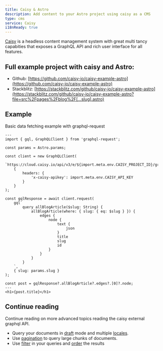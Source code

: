 ```yaml
---
title: Caisy & Astro
description: Add content to your Astro project using caisy as a CMS
type: cms
service: Caisy
i18nReady: true
---
```

[Caisy](https://caisy.io/) is a headless content management system with great multi tancy capabities that exposes a GraphQL API and rich user interface for all features.

## Full example project with caisy and Astro:
*   Github: [https://github.com/caisy-io/caisy-example-astro](https://github.com/caisy-io/caisy-example-astro)
*   Stackblitz: [https://stackblitz.com/github/caisy-io/caisy-example-astro](https://stackblitz.com/github/caisy-io/caisy-example-astro?file=src%2Fpages%2Fblog%2F[...slug].astro)
    
## Example
Basic data fetching example with graphql-request

```astro title="src/pages/blog/[...slug].astro"
---
import { gql, GraphQLClient } from 'graphql-request';

const params = Astro.params;

const client = new GraphQLClient(
	`https://cloud.caisy.io/api/v3/e/${import.meta.env.CAISY_PROJECT_ID}/graphql`,
	{
		headers: {
			'x-caisy-apikey': import.meta.env.CAISY_API_KEY
		}
	}
);

const gqlResponse = await client.request(
	gql`
		query allBlogArticle($slug: String) {
			allBlogArticle(where: { slug: { eq: $slug } }) {
				edges {
					node {
						text {
							json
						}
						title
						slug
						id
					}
				}
			}
		}
	`,
	{ slug: params.slug }
);

const post = gqlResponse?.allBlogArticle?.edges?.[0]?.node;
---
<h1>{post.title}</h1>
```

## Continue reading 
Continue reading on more advanced topics reading the caisy external graphql API. 
*  Query your documents in [draft](https://caisy.io/developer/docs/external-api/localization-and-preview#preview-mode-15) mode and multiple [locales](https://caisy.io/developer/docs/external-api/localization-and-preview#localization-in-a-graphql-query-8).
*  Use [pagination](https://caisy.io/developer/docs/external-api/queries-pagination) to query large chunks of documents.
*  Use [filter](https://caisy.io/developer/docs/external-api/external-filter-and-sorting) in your queries and [order](https://caisy.io/developer/docs/external-api/external-filter-and-sorting#sorting-8) the results









